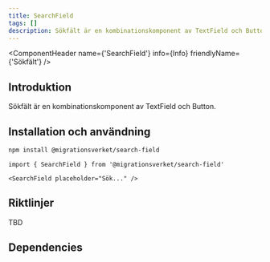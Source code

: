 ```yaml
---
title: SearchField
tags: []
description: Sökfält är en kombinationskomponent av TextField och Button
---
```



<ComponentHeader name={'SearchField'} info={Info} friendlyName={'Sökfält'} />

## Introduktion

Sökfält är en kombinationskomponent av TextField och Button.

## Installation och användning

```bash npm2yarn
npm install @migrationsverket/search-field
```

```tsx
import { SearchField } from '@migrationsverket/search-field'
```

```tsx live
<SearchField placeholder="Sök..." />
```

## Riktlinjer

TBD

## Dependencies
<ComponentFooter info={Info} />
